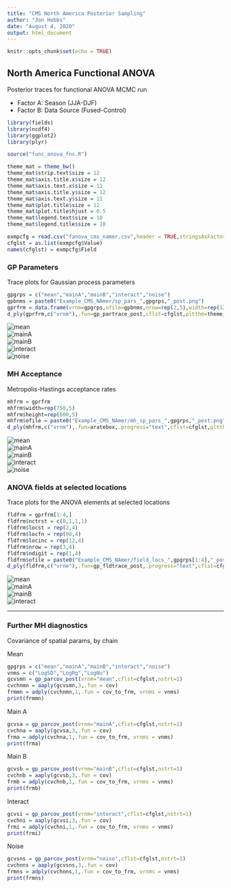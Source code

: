```yaml
---
title: "CMS North America Posterior Sampling"
author: "Jon Hobbs"
date: "August 4, 2020"
output: html_document
---
```


```r
knitr::opts_chunk$set(echo = TRUE)
```

## North America Functional ANOVA

Posterior traces for functional ANOVA MCMC run

* Factor A: Season (JJA-DJF)
* Factor B: Data Source (Fused-Control)

```r
library(fields)
library(ncdf4)
library(ggplot2)
library(plyr)
```

```r
source("func_anova_fns.R")

theme_mat = theme_bw() 
theme_mat$strip.text$size = 12
theme_mat$axis.title.x$size = 12
theme_mat$axis.text.x$size = 11
theme_mat$axis.title.y$size = 12
theme_mat$axis.text.y$size = 11
theme_mat$plot.title$size = 12
theme_mat$plot.title$hjust = 0.5
theme_mat$legend.text$size = 10
theme_mat$legend.title$size = 10
```

```r
exmpcfg = read.csv("fanova_cms_namer.csv",header = TRUE,stringsAsFactors = FALSE)
cfglst = as.list(exmpcfg$Value)
names(cfglst) = exmpcfg$Field
```

### GP Parameters

Trace plots for Gaussian process parameters

```r
gpgrps = c("mean","mainA","mainB","interact","noise")
gpbnms = paste0("Example_CMS_NAmer/sp_pars_",gpgrps,"_post.png")
gprfrm = data.frame(vrnm=gpgrps,ofile=gpbnms,nrow=rep(2,5),width=rep(1200,5),height=rep(900,5),stringsAsFactors = FALSE)
d_ply(gprfrm,c("vrnm"),.fun=gp_partrace_post,cflst=cfglst,pltthm=theme_mat,nstrt=151)
```

![mean](Example_CMS_NAmer/sp_pars_mean_post.png)  
![mainA](Example_CMS_NAmer/sp_pars_mainA_post.png)  
![mainB](Example_CMS_NAmer/sp_pars_mainB_post.png)  
![interact](Example_CMS_NAmer/sp_pars_interact_post.png)  
![noise](Example_CMS_NAmer/sp_pars_noise_post.png)  


### MH Acceptance

Metropolis-Hastings acceptance rates

```r
mhfrm = gprfrm
mhfrm$width=rep(750,5)
mhfrm$height=rep(600,5)
mhfrm$ofile = paste0("Example_CMS_NAmer/mh_sp_pars_",gpgrps,"_post.png")
d_ply(mhfrm,c("vrnm"),.fun=aratebox,.progress="text",cflst=cfglst,pltthm=theme_mat)
```

![mean](Example_CMS_NAmer/mh_sp_pars_mean_post.png)  
![mainA](Example_CMS_NAmer/mh_sp_pars_mainA_post.png)  
![mainB](Example_CMS_NAmer/mh_sp_pars_mainB_post.png)  
![interact](Example_CMS_NAmer/mh_sp_pars_interact_post.png)  
![noise](Example_CMS_NAmer/mh_sp_pars_noise_post.png)  

### ANOVA fields at selected locations

Trace plots for the ANOVA elements at selected locations

```r
fldfrm = gprfrm[1:4,]
fldfrm$nctrst = c(0,1,1,1)
fldfrm$locst = rep(2,4)
fldfrm$locfn = rep(98,4)
fldfrm$locinc = rep(12,4)
fldfrm$nrow = rep(3,4)
fldfrm$ndigit = rep(1,4)
fldfrm$ofile = paste0("Example_CMS_NAmer/field_locs_",gpgrps[1:4],"_post.png")
d_ply(fldfrm,c("vrnm"),.fun=gp_fldtrace_post,.progress="text",cflst=cfglst,pltthm=theme_mat,nstrt=1)
```

![mean](Example_CMS_NAmer/field_locs_mean_post.png)  
![mainA](Example_CMS_NAmer/field_locs_mainA_post.png)  
![mainB](Example_CMS_NAmer/field_locs_mainB_post.png)  
![interact](Example_CMS_NAmer/field_locs_interact_post.png)  

***

### Further MH diagnostics

Covariance of spatial params, by chain

Mean

```r
gpgrps = c("mean","mainA","mainB","interact","noise")
vnms = c("LogSD","LogRg","LogNu")
gcvsmn = gp_parcov_post(vrnm="mean",cflst=cfglst,nstrt=1)
cvchnmn = aaply(gcvsmn,3,.fun = cov)
frmmn = adply(cvchnmn,1,.fun = cov_to_frm, vrnms = vnms)
print(frmmn)
```

Main A

```r
gcvsa = gp_parcov_post(vrnm="mainA",cflst=cfglst,nstrt=1)
cvchna = aaply(gcvsa,3,.fun = cov)
frma = adply(cvchna,1,.fun = cov_to_frm, vrnms = vnms)
print(frma)
```

Main B

```r
gcvsb = gp_parcov_post(vrnm="mainB",cflst=cfglst,nstrt=1)
cvchnb = aaply(gcvsb,3,.fun = cov)
frmb = adply(cvchnb,1,.fun = cov_to_frm, vrnms = vnms)
print(frmb)
```

Interact

```r
gcvsi = gp_parcov_post(vrnm="interact",cflst=cfglst,nstrt=1)
cvchni = aaply(gcvsi,3,.fun = cov)
frmi = adply(cvchni,1,.fun = cov_to_frm, vrnms = vnms)
print(frmi)
```

Noise

```r
gcvsns = gp_parcov_post(vrnm="noise",cflst=cfglst,nstrt=1)
cvchnns = aaply(gcvsns,3,.fun = cov)
frmns = adply(cvchnns,1,.fun = cov_to_frm, vrnms = vnms)
print(frmns)
```
